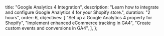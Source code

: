   title: "Google Analytics 4 Integration",
  description:
    "Learn how to integrate and configure Google Analytics 4 for your Shopify store.",
  duration: "2 hours",
  order: 6,
  objectives: [
    "Set up a Google Analytics 4 property for Shopify",
    "Implement enhanced eCommerce tracking in GA4",
    "Create custom events and conversions in GA4",
  ],
};

